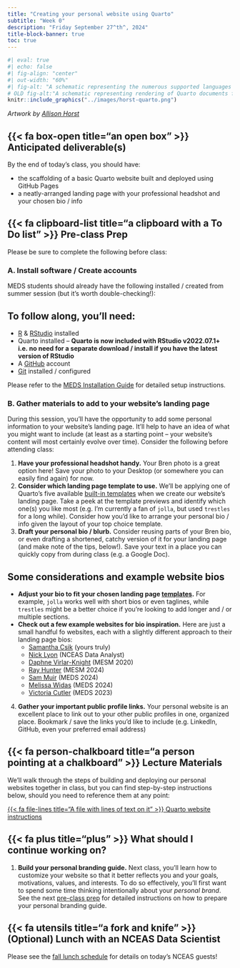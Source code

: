 ```yaml
---
title: "Creating your personal website using Quarto"
subtitle: "Week 0"
description: "Friday September 27^th^, 2024"
title-block-banner: true
toc: true
---
```


```r
#| eval: true
#| echo: false
#| fig-align: "center"
#| out-width: "60%"
#| fig-alt: "A schematic representing the numerous supported languages (R, Python, Observable, Julia), which Quarto supports for writing a variety of file types (html, PDF, Word docs, and more)"
# OLD fig-alt:"A schematic representing rendering of Quarto documents from .qmd, to knitr or jupyter, to plain text markdown, then converted by pandoc into any number of output types including html, PDF, or Word document."
knitr::include_graphics("../images/horst-quarto.png")
```

::: {.center-text .gray-text}
*Artwork by [Allison Horst](https://allisonhorst.com/allison-horst)*
:::

## {{< fa box-open title="an open box" >}} Anticipated deliverable(s) {#anticipated-deliverables}

By the end of today's class, you should have:

- the scaffolding of a basic Quarto website built and deployed using GitHub Pages
- a neatly-arranged landing page with your professional headshot and your chosen bio / info

## {{< fa clipboard-list title="a clipboard with a To Do list" >}} Pre-class Prep {#pre-class-prep}

Please be sure to complete the following before class:

### A. Install software / Create accounts

MEDS students should already have the following installed / created from summer session (but it's worth double-checking!):

::: {.callout-note collapse=true icon=false}
## To follow along, you'll need:
- [R](https://cloud.r-project.org/) & [RStudio](https://posit.co/download/rstudio-desktop/#download) installed
- Quarto installed – **Quarto is now included with RStudio v2022.07.1+ i.e. no need for a separate download / install if you have the latest version of RStudio**
- A [GitHub](https://github.com/) account
- [Git](https://git-scm.com/) installed / configured

Please refer to the [MEDS Installation Guide](https://ucsb-meds.github.io/MEDS-installation-guide/) for detailed setup instructions.
:::

### B. Gather materials to add to your website's landing page

During this session, you'll have the opportunity to add some personal information to your website's landing page. It'll help to have an idea of what you might want to include (at least as a starting point -- your website's content will most certainly evolve over time). Consider the following before attending class:

1. [**Have your professional headshot handy.**]{.teal-text} Your Bren photo is a great option here! Save your photo to your Desktop (or somewhere you can easily find again) for now.
2. [**Consider which landing page template to use.**]{.teal-text} We'll be applying one of Quarto's five available [built-in templates](https://quarto.org/docs/websites/website-about.html#templates) when we create our website's landing page. Take a peek at the template previews and identify which one(s) you like most (e.g. I'm currently a fan of `jolla`, but used `trestles` for a long while). Consider how you'd like to arrange your personal bio / info given the layout of your top choice template.
3. [**Draft your personal bio / blurb.**]{.teal-text} Consider reusing parts of your Bren bio, or even drafting a shortened, catchy version of it for your landing page (and make note of the tips, below!). Save your text in a place you can quickly copy from during class (e.g. a Google Doc).

::: {.callout-tip collapse=true icon=false}
## Some considerations and example website bios
- **Adjust your bio to fit your chosen landing page [templates](https://quarto.org/docs/websites/website-about.html#templates).** For example, `jolla` works well with short bios or even taglines, while `trestles` might be a better choice if you're looking to add longer and / or multiple sections. 
<!-- - **Adopt an "evergreen content" mindset where possible (especially on your landing page).** "Evergreen content" is a marketing term that is used to describe content that remains relevant and interesting long after it's published. Carefully considering how you phrase information on your website can help it withstand the test of time (or at least for a while) and make website maintenance a bit easier. A couple sustainable language swap examples: -->
<!--     - "Two years ago, I..." > "In 2022, I..." -->
<!--     <!-- - "I'm a Master of Environmental Data Science student interested in..." > "I'm an environmental data scientist interested in..." --> 
<!--     - "I'm currently working on..." > "I have experience / expertise / interest in..." -->
- **Check out a few example websites for bio inspiration.** Here are just a small handful fo websites, each with a slightly different approach to their landing page bios:
    - [Samantha Csik](https://samanthacsik.github.io/){target="_blank"} (yours truly)
    - [Nick Lyon](https://njlyon0.github.io/){target="_blank"} (NCEAS Data Analyst)
    - [Daphne Virlar-Knight](https://dvirlar2.github.io/){target="_blank"} (MESM 2020)
    - [Ray Hunter](https://ramhunte.github.io/){target="_blank"} (MESM 2024)
    - [Sam Muir](https://shmuir.github.io/){target="_blank"} (MEDS 2024)
    - [Melissa Widas](https://mwidas.github.io/){target="_blank"} (MEDS 2024)
    - [Victoria Cutler](https://victoriacutler.github.io/){target="_blank"} (MEDS 2023)

:::

4. [**Gather your important public profile links.**]{.teal-text} Your personal website is an excellent place to link out to your other public profiles in one, organized place. Bookmark / save the links you'd like to include (e.g. LinkedIn, GitHub, even your preferred email address)

## {{< fa person-chalkboard title="a person pointing at a chalkboard" >}} Lecture Materials {#lecture-materials}

We'll walk through the steps of building and deploying our personal websites together in class, but you can find step-by-step instructions below, should you need to reference them at any point:

::: {.center-text}
[{{< fa file-lines title="A file with lines of text on it" >}} Quarto website instructions](https://ucsb-meds.github.io/creating-quarto-websites/){.btn role="button" target="_blank"} 
:::

## {{< fa plus title="plus" >}} What should I continue working on? {#continue-working}

1. [**Build your personal branding guide.**]{.teal-text} Next class, you'll learn how to customize your website so that it better reflects you and your goals, motivations, values, and interests. To do so effectively, you'll first want to spend some time thinking intentionally about your *personal brand*. See the next [pre-class prep](week2-customizing-websites.qmd#pre-class-prep) for detailed instructions on how to prepare your personal branding guide.


<!-- ::: {.callout-tip} -->
<!-- ## **AN IMPORTANT REMINDER: a personal website is an ever-evolving project**  -->
<!-- I'm pretty sure I've rewritten the language across my website at least once a year since I first created it. Don't feel too much pressure to make it "perfect" -- you'll likely revisit the content / arrangement often, especially throughout different stages of your career! -->
<!-- ::: -->

## {{< fa utensils title="a fork and knife" >}} (Optional) Lunch with an NCEAS Data Scientist

Please see the [fall lunch schedule](https://docs.google.com/spreadsheets/d/1pQYEp5WdlE9dz0Ijp9I5GpYMnlZl6B-bg2fP8dVyiW0/edit?usp=sharing){target="_blank"} for details on today's NCEAS guests!

